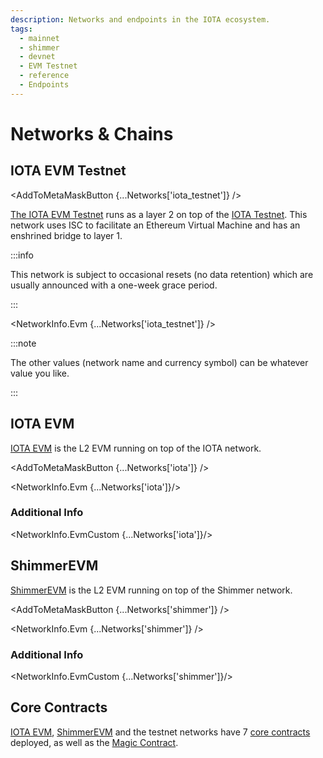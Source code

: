 ```yaml
---
description: Networks and endpoints in the IOTA ecosystem.
tags:
  - mainnet
  - shimmer
  - devnet
  - EVM Testnet
  - reference
  - Endpoints
---
```


# Networks & Chains
## IOTA EVM Testnet

<AddToMetaMaskButton {...Networks['iota_testnet']} />

[The IOTA EVM Testnet](https://explorer.evm.testnet.iotaledger.net/) runs as a layer 2 on top
of the [IOTA Testnet](/build/networks-endpoints#iota-testnet). This network uses ISC to facilitate
an Ethereum Virtual Machine and has an enshrined bridge to layer 1.

:::info

This network is subject to occasional resets (no data retention) which are usually announced with a one-week grace period.

:::

<NetworkInfo.Evm {...Networks['iota_testnet']} />

:::note

The other values (network name and currency symbol) can be whatever value you like.

:::

## IOTA EVM

[IOTA EVM](https://explorer.evm.iota.org) is the L2 EVM running on top of the IOTA network.

<AddToMetaMaskButton {...Networks['iota']} />

<NetworkInfo.Evm {...Networks['iota']}/>

### Additional Info

<NetworkInfo.EvmCustom {...Networks['iota']}/>

## ShimmerEVM

[ShimmerEVM](https://explorer.evm.shimmer.network/) is the L2 EVM running on top of the Shimmer network.

<AddToMetaMaskButton {...Networks['shimmer']} />

<NetworkInfo.Evm {...Networks['shimmer']} />

### Additional Info

<NetworkInfo.EvmCustom {...Networks['shimmer']}/>

## Core Contracts

[IOTA EVM](#IOTAEVM), [ShimmerEVM](#shimmerEVM) and the testnet networks have 7
[core contracts](../reference/core-contracts/overview.md) deployed, as well as the
[Magic Contract](../reference/magic-contract/introduction.md).
